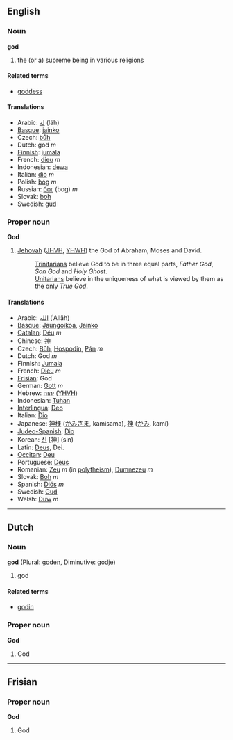 ==English==
===Noun===
'''god'''

#the (or a) supreme being in various religions

====Related terms====
*[[goddess]]

====Translations====
*Arabic: [[له]] (lāh)
*[[Basque]]: [[jainko]]
*Czech: [[bůh]]
*Dutch: god ''m''
*[[Finnish]]: [[jumala]]
*French: [[dieu]] ''m''
*Indonesian: [[dewa]]
*Italian: [[dio]] ''m''
*Polish: [[bóg]] ''m''
*Russian: [[бoг]] (bog) ''m''
*Slovak: [[boh]]
*Swedish: [[gud]]

===Proper noun===
'''God'''

# [[Jehovah]] ([[JHVH]], [[YHWH]]) the God of Abraham, Moses and David.
#:[[Trinitarian]]s believe God to be in three equal parts, ''Father God'', ''Son God'' and ''Holy Ghost''.
#:[[Unitarian]]s believe in the uniqueness of what is viewed by them as the only ''True God''.

====Translations====
*Arabic: [[الله]] (ʾAllāh)
*[[Basque]]: [[Jaungoikoa]], [[Jainko]]
*[[Catalan]]: [[Déu]] ''m''
*Chinese: [[神]]
*Czech: [[Bůh]], [[Hospodin]], [[Pán]] ''m''
*Dutch: God ''m''
*Finnish: [[Jumala]]
*French: [[Dieu]] ''m''
*[[Frisian]]: God
*German: [[Gott]] ''m''
*Hebrew: [[יהוה]] ([[YHVH]])
*Indonesian: [[Tuhan]]
*[[Interlingua]]: [[Deo]]
*Italian: [[Dio]]
*Japanese: [[神様]] ([[かみさま]], kamisama), [[神]] ([[かみ]], kami)
*[[Judeo-Spanish]]: [[Dio]]
*Korean: [[신]] [神] (sin)
*Latin: [[Deus]], Dei.
*[[Occitan]]: [[Deu]]
*Portuguese: [[Deus]]
*Romanian: [[Zeu]] ''m'' (in [[polytheism]]), [[Dumnezeu]] ''m''
*Slovak: [[Boh]] ''m''
*Spanish: [[Diós]] ''m''
*Swedish: [[Gud]]
*Welsh: [[Duw]] ''m''

----
==Dutch==
===Noun===
'''god''' (Plural: [[goden]], Diminutive: [[godje]])

#god

====Related terms====
*[[godin]]

===Proper noun===
'''God'''

#God

----
==Frisian==
===Proper noun===
'''God'''

#God